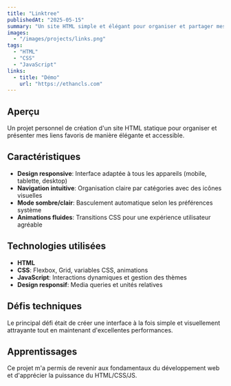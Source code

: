 ```yaml
---
title: "Linktree"
publishedAt: "2025-05-15"
summary: "Un site HTML simple et élégant pour organiser et partager mes liens favoris avec une interface utilisateur moderne."
images:
  - "/images/projects/links.png"
tags:
  - "HTML"
  - "CSS"
  - "JavaScript"
links:
  - title: "Démo"
    url: "https://ethancls.com"
---
```


## Aperçu

Un projet personnel de création d'un site HTML statique pour organiser et présenter mes liens favoris de manière élégante et accessible.

## Caractéristiques

- **Design responsive**: Interface adaptée à tous les appareils (mobile, tablette, desktop)
- **Navigation intuitive**: Organisation claire par catégories avec des icônes visuelles
- **Mode sombre/clair**: Basculement automatique selon les préférences système
- **Animations fluides**: Transitions CSS pour une expérience utilisateur agréable

## Technologies utilisées

- **HTML**
- **CSS**: Flexbox, Grid, variables CSS, animations
- **JavaScript**: Interactions dynamiques et gestion des thèmes
- **Design responsif**: Media queries et unités relatives

## Défis techniques

Le principal défi était de créer une interface à la fois simple et visuellement attrayante tout en maintenant d'excellentes performances.

## Apprentissages

Ce projet m'a permis de revenir aux fondamentaux du développement web et d'apprécier la puissance du HTML/CSS/JS.